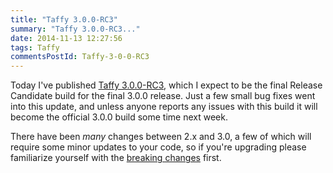 ```yaml
---
title: "Taffy 3.0.0-RC3"
summary: "Taffy 3.0.0-RC3..."
date: 2014-11-13 12:27:56
tags: Taffy
commentsPostId: Taffy-3-0-0-RC3
---
```


Today I've published [Taffy 3.0.0-RC3](https://github.com/atuttle/Taffy/releases/tag/v3.0.0-RC3), which I expect to be the final Release Candidate build for the final 3.0.0 release. Just a few small bug fixes went into this update, and unless anyone reports any issues with this build it will become the official 3.0.0 build some time next week.

There have been _many_ changes between 2.x and 3.0, a few of which will require some minor updates to your code, so if you're upgrading please familiarize yourself with the [breaking changes](http://docs.taffy.io/3.0.0/#Breaking-Changes) first.